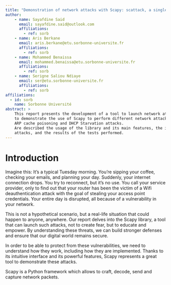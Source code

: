 ```yaml
---
title: "Demonstration of network attacks with Scapy: scattack, a single platform to launch several attacks"
author:
    - name: Sayafdine Said
      email: sayafdine.said@outlook.com
      affiliations:
        - ref: sorb
    - name: Aris Berkane
      email: aris.berkane@etu.sorbonne-universite.fr
      affiliations:
        - ref: sorb
    - name: Mohammed Benaissa
      email: mohammed.benaissa@etu.sorbonne-universite.fr
      affiliations:
        - ref: sorb
    - name: Serigne Saliou Ndiaye
      email: ser@etu.sorbonne-universite.fr
      affiliations:
        - ref: sorb
affiliations:
  - id: sorb
    name: Sorbonne Université
abstract: >
    This report presents the development of a tool to launch network attacks using the Scapy library,
    to demonstrate the use of Scapy to perform different network attacks, in particular Wifi deauthentication,
    ARP cache poisoning and DHCP Starvation attacks.
    Are described the usage of the library and its main features, the implementation of the tool and the
    attacks, and the results of the tests performed.
---
```


# Introduction

Imagine this: It's a typical Tuesday morning. You're sipping your coffee, checking your emails, and planning your day. Suddenly, your internet connection drops.
You try to reconnect, but it's no use.
You call your service provider,
only to find out that your router has been the victim of a Wifi deauthentication attack with the goal of stealing your access point credentials.
Your entire day is disrupted, all because of a vulnerability in your network.

This is not a hypothetical scenario, but a real-life situation that could happen to anyone, anywhere.
Our report delves into the Scapy library, a tool that can launch such attacks, not to create fear, but to educate and empower.
By understanding these threats, we can build stronger defenses and ensure that our digital world remains secure.

In order to be able to protect from these vulnerabilities, we need to understand how they work, including how they are implemented.
Thanks to its intuitive interface and its powerful features, Scapy represents a great tool to demonstrate these attacks.

Scapy is a Python framework which allows to craft, decode, send and capture network packets.
